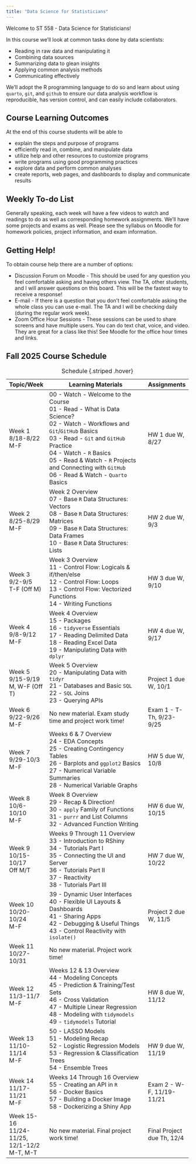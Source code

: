 ```yaml
---
title: "Data Science for Statisticians"
---
```


Welcome to ST 558 - Data Science for Statisticians!

In this course we'll look at common tasks done by data scientists:

-   Reading in raw data and manipulating it
-   Combining data sources
-   Summarizing data to glean insights
-   Applying common analysis methods
-   Communicating effectively

We'll adopt the R programming language to do so and learn about using `quarto`, `git`, and `github` to ensure our data analysis workflow is reproducible, has version control, and can easily include collaborators.

## Course Learning Outcomes

At the end of this course students will be able to

-   explain the steps and purpose of programs
-   efficiently read in, combine, and manipulate data
-   utilize help and other resources to customize programs
-   write programs using good programming practices
-   explore data and perform common analyses
-   create reports, web pages, and dashboards to display and communicate results

## Weekly To-do List

Generally speaking, each week will have a few videos to watch and readings to do as well as corresponding homework assignments. We'll have some projects and exams as well. Please see the syllabus on Moodle for homework policies, project information, and exam information.

## Getting Help!

To obtain course help there are a number of options:

-   Discussion Forum on Moodle - This should be used for any question you feel comfortable asking and having others view. The TA, other students, and I will answer questions on this board. This will be the fastest way to receive a response!
-   E-mail - If there is a question that you don't feel comfortable asking the whole class you can use e-mail. The TA and I will be checking daily (during the regular work week).
-   Zoom Office Hour Sessions - These sessions can be used to share screens and have multiple users. You can do text chat, voice, and video. They are great for a class like this! See Moodle for the office hour times and links.

## Fall 2025 Course Schedule

+-------------------------+-------------------------------------------------------------------+----------------------------+
| Topic/Week              | Learning Materials                                                | Assignments                |
+=========================+===================================================================+============================+
| Week 1\                 | 00 - Watch - Welcome to the Course\                               | HW 1 due W, 8/27           |
| 8/18-8/22\              | 01 - Read - What is Data Science?\                                |                            |
| M-F                     | 02 - Watch - Workflows and `Git`/`GitHub` Basics\                 |                            |
|                         | 03 - Read - `Git` and `GitHub` Practice\                          |                            |
|                         | 04 - Watch - `R` Basics\                                          |                            |
|                         | 05 - Read & Watch - `R` Projects and Connecting with `GitHub`\    |                            |
|                         | 06 - Read & Watch - `Quarto` Basics                               |                            |
+-------------------------+-------------------------------------------------------------------+----------------------------+
| Week 2\                 | Week 2 Overview\                                                  | HW 2 due W, 9/3            |
| 8/25-8/29\              | 07 - Base `R` Data Structures: Vectors\                           |                            |
| M-F                     | 08 - Base `R` Data Structures: Matrices\                          |                            |
|                         | 09 - Base `R` Data Structures: Data Frames\                       |                            |
|                         | 10 - Base `R` Data Structures: Lists                              |                            |
+-------------------------+-------------------------------------------------------------------+----------------------------+
| Week 3\                 | Week 3 Overview\                                                  | HW 3 due W, 9/10           |
| 9/2-9/5\                | 11 - Control Flow: Logicals & if/then/else\                       |                            |
| T-F (Off M)             | 12 - Control Flow: Loops\                                         |                            |
|                         | 13 - Control Flow: Vectorized Functions\                          |                            |
|                         | 14 - Writing Functions                                            |                            |
+-------------------------+-------------------------------------------------------------------+----------------------------+
| Week 4\                 | Week 4 Overview\                                                  | HW 4 due W, 9/17           |
| 9/8-9/12\               | 15 - Packages\                                                    |                            |
| M-F                     | 16 - `tidyverse` Essentials\                                      |                            |
|                         | 17 - Reading Delimited Data\                                      |                            |
|                         | 18 - Reading Excel Data\                                          |                            |
|                         | 19 - Manipulating Data with `dplyr`                               |                            |
+-------------------------+-------------------------------------------------------------------+----------------------------+
| Week 5\                 | Week 5 Overview\                                                  | Project 1 due W, 10/1      |
| 9/15-9/19\              | 20 - Manipulating Data with `tidyr`\                              |                            |
| M, W-F (Off T)          | 21 - Databases and Basic `SQL`\                                   |                            |
|                         | 22 - `SQL` Joins\                                                 |                            |
|                         | 23 - Querying APIs                                                |                            |
+-------------------------+-------------------------------------------------------------------+----------------------------+
| Week 6\                 | No new material. Exam study time and project work time!           | Exam 1 - T-Th, 9/23-9/25   |
| 9/22-9/26\              |                                                                   |                            |
| M-F                     |                                                                   |                            |
+-------------------------+-------------------------------------------------------------------+----------------------------+
| Week 7\                 | Weeks 6 & 7 Overview\                                             | HW 5 due W, 10/8           |
| 9/29-10/3\              | 24 - EDA Concepts\                                                |                            |
| M-F                     | 25 - Creating Contingency Tables\                                 |                            |
|                         | 26 - Barplots and `ggplot2` Basics\                               |                            |
|                         | 27 - Numerical Variable Summaries\                                |                            |
|                         | 28 - Numerical Variable Graphs                                    |                            |
+-------------------------+-------------------------------------------------------------------+----------------------------+
| Week 8\                 | Week 8 Overview\                                                  | HW 6 due W, 10/15          |
| 10/6-10/10\             | 29 - Recap & Direction!\                                          |                            |
| M-F                     | 30 - `apply` Family of Functions\                                 |                            |
|                         | 31 - `purrr` and List Columns\                                    |                            |
|                         | 32 - Advanced Function Writing                                    |                            |
+-------------------------+-------------------------------------------------------------------+----------------------------+
| Week 9\                 | Weeks 9 Through 11 Overview\                                      | HW 7 due W, 10/22          |
| 10/15-10/17\            | 33 - Introduction to RShiny\                                      |                            |
| Off M/T                 | 34 - Tutorials Part I\                                            |                            |
|                         | 35 - Connecting the UI and Server\                                |                            |
|                         | 36 - Tutorials Part II\                                           |                            |
|                         | 37 - Reactivity\                                                  |                            |
|                         | 38 - Tutorials Part III                                           |                            |
+-------------------------+-------------------------------------------------------------------+----------------------------+
| Week 10\                | 39 - Dynamic User Interfaces\                                     | Project 2 due W, 11/5      |
| 10/20-10/24\            | 40 - Flexible UI Layouts & Dashboards\                            |                            |
| M-F                     | 41 - Sharing Apps\                                                |                            |
|                         | 42 - Debugging & Useful Things\                                   |                            |
|                         | 43 - Control Reactivity with `isolate()`                          |                            |
+-------------------------+-------------------------------------------------------------------+----------------------------+
| Week 11\                | No new material. Project work time!                               |                            |
| 10/27-10/31             |                                                                   |                            |
+-------------------------+-------------------------------------------------------------------+----------------------------+
| Week 12\                | Weeks 12 & 13 Overview\                                           | HW 8 due W, 11/12          |
| 11/3-11/7\              | 44 - Modeling Concepts\                                           |                            |
| M-F                     | 45 - Prediction & Training/Test Sets\                             |                            |
|                         | 46 - Cross Validation\                                            |                            |
|                         | 47 - Multiple Linear Regression\                                  |                            |
|                         | 48 - Modeling with `tidymodels`\                                  |                            |
|                         | 49 - `tidymodels` Tutorial                                        |                            |
+-------------------------+-------------------------------------------------------------------+----------------------------+
| Week 13\                | 50 - LASSO Models\                                                | HW 9 due W, 11/19          |
| 11/10-11/14\            | 51 - Modeling Recap\                                              |                            |
| M-F                     | 52 - Logistic Regression Models\                                  |                            |
|                         | 53 - Regression & Classification Trees\                           |                            |
|                         | 54 - Ensemble Trees                                               |                            |
+-------------------------+-------------------------------------------------------------------+----------------------------+
| Week 14\                | Weeks 14 Through 16 Overview\                                     | Exam 2 - W-F, 11/19-11/21  |
| 11/17-11/21\            | 55 - Creating an API in `R`\                                      |                            |
| M-F                     | 56 - Docker Basics\                                               |                            |
|                         | 57 - Building a Docker Image\                                     |                            |
|                         | 58 - Dockerizing a Shiny App                                      |                            |
+-------------------------+-------------------------------------------------------------------+----------------------------+
| Week 15-16\             | No new material. Final project work time!                         | Final Project due Th, 12/4 |
| 11/24-11/25, 12/1-12/2\ |                                                                   |                            |
| M-T, M-T                |                                                                   |                            |
+-------------------------+-------------------------------------------------------------------+----------------------------+

: Schedule {.striped .hover}